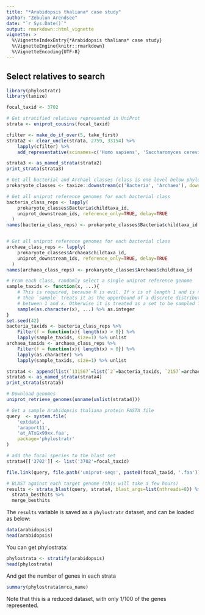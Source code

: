 ```yaml
---
title: "*Arabidopsis thaliana* case study"
author: "Zebulun Arendsee"
date: "`r Sys.Date()`"
output: rmarkdown::html_vignette
vignette: >
  %\VignetteIndexEntry{*Arabidopsis thaliana* case study}
  %\VignetteEngine{knitr::rmarkdown}
  %\VignetteEncoding{UTF-8}
---
```


## Select relatives to search

```r
library(phylostratr)
library(taxize)

focal_taxid <- 3702

# Get stratified relatives represented in UniProt
strata <- uniprot_cousins(focal_taxid)

cfilter <- make_do_if_over(5, take_first)
strata2 <- clear_uncle(strata, 2759, 33154) %>%
    lapply(cfilter) %>%
    add_representative(scinames=c('Homo sapiens', 'Saccharomyces cerevisiae'))

strata3 <- as_named_strata(strata2)
print_strata(strata3)

# Get all bacterial and Archael classes (class is one level below phylum)
prokaryote_classes <- taxize::downstream(c('Bacteria', 'Archaea'), downto='class', db='ncbi')

# Get all uniprot reference genomes for each bacterial class
bacteria_class_reps <- lapply(
    prokaryote_classes$Bacteria$childtaxa_id,
    uniprot_downstream_ids, reference_only=TRUE, delay=TRUE
  )
names(bacteria_class_reps) <- prokaryote_classes$Bacteria$childtaxa_id


# Get all uniprot reference genomes for each bacterial class
archaea_class_reps <- lapply(
    prokaryote_classes$Archaea$childtaxa_id,
    uniprot_downstream_ids, reference_only=TRUE, delay=TRUE
  )
names(archaea_class_reps) <- prokaryote_classes$Archaea$childtaxa_id

# From each class, randomly select a single uniprot reference genome
sample_taxids <- function(x, ...){
    # This is required, because R is evil. If x is of length 1 and is numeric,
    # then `sample` treats it as the upperbound of a discrete distribution
    # between 1 and x. Otherwise it is treated as a set to be sampled from.
    sample(as.character(x), ...) %>% as.integer
}
set.seed(42)
bacteria_taxids <- bacteria_class_reps %>%
    Filter(f = function(x){ length(x) > 0}) %>%
    lapply(sample_taxids, size=1) %>% unlist
archaea_taxids <- archaea_class_reps %>%
    Filter(f = function(x){ length(x) > 0}) %>%
    lapply(as.character) %>%
    lapply(sample_taxids, size=1) %>% unlist

strata4 <- append(list(`131567`=list(`2`=bacteria_taxids, `2157`=archaea_taxids)), strata2)
strata5 <- as_named_strata(strata4)
print_strata(strata5)
```

```r
# Download genomes
uniprot_retrieve_genomes(unname(unlist(strata4)))

# Get a sample Arabidopsis thaliana protein FASTA file 
query  <- system.file(
    'extdata',
    'araport11',
    'at_ATxGx99xx.faa',
    package='phylostratr'
)

# add the focal species to the blast set
strata4[['3702']] <- list('3702'=focal_taxid)

file.link(query, file.path('uniprot-seqs', paste0(focal_taxid, '.faa')))

# BLAST against each target genome (this will take a few hours)
results <- strata_blast(query, strata4, blast_args=list(nthreads=8)) %>%
  strata_besthits %>%
  merge_besthits
```

The `results` variable is saved as a `phylostratr` dataset, and can be loaded
as below:

```r
data(arabidopsis)
head(arabidopsis)
```

You can get phylostrata:

```r
phylostrata <- stratify(arabidopsis)
head(phylostrata)
```

And get the number of genes in each strata


```r
summary(phylostrata$mrca_name)
```

Note that this is a reduced dataset, with only 1/100 of the genes represented.
